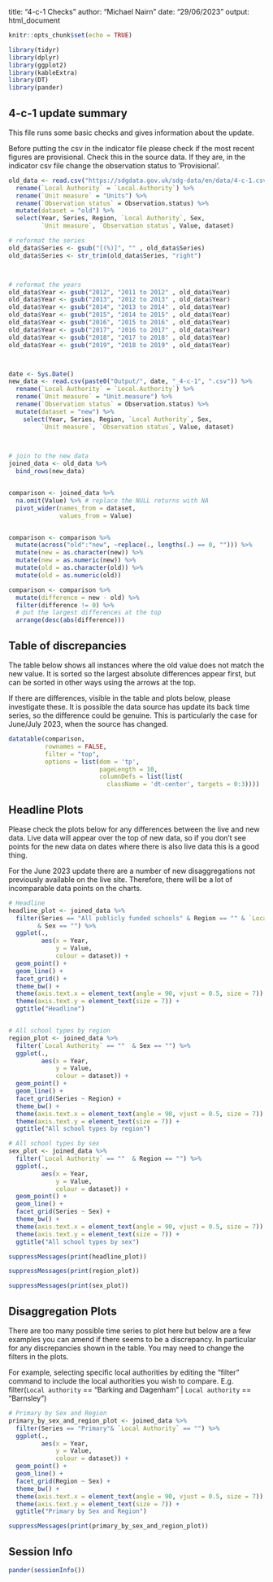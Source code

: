 title: "4-c-1 Checks"
author: "Michael Nairn"
date: "29/06/2023"
output: html_document

```r
knitr::opts_chunk$set(echo = TRUE)
```


```r
library(tidyr)
library(dplyr)
library(ggplot2)
library(kableExtra)
library(DT)
library(pander)
```



   
## 4-c-1 update summary

This file runs some basic checks and gives information about the update.

Before putting the csv in the indicator file please check if the most recent figures are provisional. Check this in the source data. If they are, in the indicator csv file change the observation status to 'Provisional'.



```r
old_data <- read.csv("https://sdgdata.gov.uk/sdg-data/en/data/4-c-1.csv") %>% 
  rename(`Local Authority` = `Local.Authority`) %>%
  rename(`Unit measure` = "Units") %>%
  rename(`Observation status` = Observation.status) %>%
  mutate(dataset = "old") %>%
  select(Year, Series, Region, `Local Authority`, Sex,
         `Unit measure`, `Observation status`, Value, dataset)

# reformat the series 
old_data$Series <- gsub("[(%)]", "" , old_data$Series)
old_data$Series <- str_trim(old_data$Series, "right")



# reformat the years 
old_data$Year <- gsub("2012", "2011 to 2012" , old_data$Year)
old_data$Year <- gsub("2013", "2012 to 2013" , old_data$Year) 
old_data$Year <- gsub("2014", "2013 to 2014" , old_data$Year) 
old_data$Year <- gsub("2015", "2014 to 2015" , old_data$Year) 
old_data$Year <- gsub("2016", "2015 to 2016" , old_data$Year) 
old_data$Year <- gsub("2017", "2016 to 2017" , old_data$Year) 
old_data$Year <- gsub("2018", "2017 to 2018" , old_data$Year) 
old_data$Year <- gsub("2019", "2018 to 2019" , old_data$Year) 



date <- Sys.Date()
new_data <- read.csv(paste0("Output/", date, "_4-c-1", ".csv")) %>% 
  rename(`Local Authority` = `Local.Authority`) %>%
  rename(`Unit measure` = "Unit.measure") %>%
  rename(`Observation status` = Observation.status) %>%
  mutate(dataset = "new") %>%
    select(Year, Series, Region, `Local Authority`, Sex,
         `Unit measure`, `Observation status`, Value, dataset)

 

# join to the new data
joined_data <- old_data %>% 
  bind_rows(new_data) 



```





```r
comparison <- joined_data %>% 
  na.omit(Value) %>% # replace the NULL returns with NA
  pivot_wider(names_from = dataset,
              values_from = Value)


comparison <- comparison %>% 
  mutate(across("old":"new", ~replace(., lengths(.) == 0, ""))) %>%
  mutate(new = as.character(new)) %>%
  mutate(new = as.numeric(new)) %>%
  mutate(old = as.character(old)) %>%
  mutate(old = as.numeric(old))

comparison <- comparison %>% 
  mutate(difference = new - old) %>% 
  filter(difference != 0) %>% 
  # put the largest differences at the top
  arrange(desc(abs(difference)))

```

## Table of discrepancies
The table below shows all instances where the old value does not match the new 
value. It is sorted so the largest absolute differences appear first, but can
be sorted in other ways using the arrows at the top.

If there are differences, visible in the table and plots below, please investigate these.
It is possible the data source has update its back time series, so the difference
could be genuine. This is particularly the case for June/July 2023, when the source has 
changed. 



```r
datatable(comparison, 
          rownames = FALSE, 
          filter = "top",
          options = list(dom = 'tp', 
                         pageLength = 10,
                         columnDefs = list(list(
                           className = 'dt-center', targets = 0:3))))
```
  



## Headline Plots
Please check the plots below for any differences between the live and new data.
Live data will appear over the top of new data, so if you don't see points for
the new data on dates where there is also live data this is a good thing. 

For the June 2023 update there are a number of new disaggregations not previously 
available on the live site. Therefore, there will be a lot of incomparable 
data points on the charts. 



```r

# Headline
headline_plot <- joined_data %>% 
  filter(Series == "All publicly funded schools" & Region == "" & `Local Authority` == "" 
        & Sex == "") %>% 
  ggplot(.,
         aes(x = Year,
             y = Value,
             colour = dataset)) +
  geom_point() +
  geom_line() +
  facet_grid() +
  theme_bw() +
  theme(axis.text.x = element_text(angle = 90, vjust = 0.5, size = 7)) +
  theme(axis.text.y = element_text(size = 7)) +
  ggtitle("Headline")


# All school types by region
region_plot <- joined_data %>% 
  filter(`Local Authority` == ""  & Sex == "") %>% 
  ggplot(.,
         aes(x = Year,
             y = Value,
             colour = dataset)) +
  geom_point() +
  geom_line() +
  facet_grid(Series ~ Region) +
  theme_bw() +
  theme(axis.text.x = element_text(angle = 90, vjust = 0.5, size = 7)) +
  theme(axis.text.y = element_text(size = 7)) +
  ggtitle("All school types by region")

# All school types by sex
sex_plot <- joined_data %>% 
  filter(`Local Authority` == ""  & Region == "") %>% 
  ggplot(.,
         aes(x = Year,
             y = Value,
             colour = dataset)) +
  geom_point() +
  geom_line() +
  facet_grid(Series ~ Sex) +
  theme_bw() +
  theme(axis.text.x = element_text(angle = 90, vjust = 0.5, size = 7)) +
  theme(axis.text.y = element_text(size = 7)) +
  ggtitle("All school types by sex")

```

```r
suppressMessages(print(headline_plot))
```

```r
suppressMessages(print(region_plot))
```

```r
suppressMessages(print(sex_plot))
```


## Disaggregation Plots

There are too many possible time series to plot here 
but below are a few examples you can amend if there seems to be a discrepancy. In 
particular for any discrepancies shown in the table. 
You may need to change the filters in the plots.

For example, selecting specific local authorities by editing the "filter" command to 
include the local authorities you wish to compare. 
  E.g.   filter(`Local authority` == "Barking and Dagenham" | 
                `Local authority` == "Barnsley")



```r

# Primary by Sex and Region
primary_by_sex_and_region_plot <- joined_data %>% 
  filter(Series == "Primary"& `Local Authority` == "") %>% 
  ggplot(.,
         aes(x = Year,
             y = Value,
             colour = dataset)) +
  geom_point() +
  geom_line() +
  facet_grid(Region ~ Sex) +
  theme_bw() +
  theme(axis.text.x = element_text(angle = 90, vjust = 0.5, size = 7)) +
  theme(axis.text.y = element_text(size = 7)) +
  ggtitle("Primary by Sex and Region")


```

```r
suppressMessages(print(primary_by_sex_and_region_plot))
```



## Session Info
```r
pander(sessionInfo())
```

